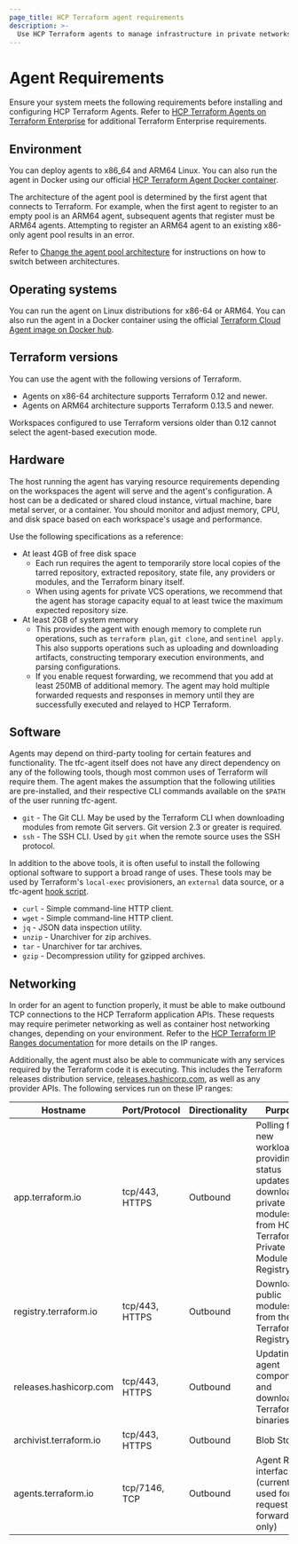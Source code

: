```yaml
---
page_title: HCP Terraform agent requirements
description: >-
  Use HCP Terraform agents to manage infrastructure in private networks. Learn about supported operating systems and hardware and networking requirements.
---
```


# Agent Requirements

Ensure your system meets the following requirements before installing and configuring HCP Terraform Agents. Refer to [HCP Terraform Agents on Terraform Enterprise](/terraform/enterprise/admin/agents-on-tfe) for additional Terraform Enterprise requirements.

## Environment

You can deploy agents to x86_64 and ARM64 Linux. You can also run the agent in Docker using our official [HCP Terraform Agent Docker container](https://hub.docker.com/r/hashicorp/tfc-agent).

The architecture of the agent pool is determined by the first agent that connects to Terraform. For example, when the first agent to register to an empty pool is an ARM64 agent, subsequent agents that register must be ARM64 agents. Attempting to register an ARM64 agent to an existing x86-only agent pool results in an error.

Refer to [Change the agent pool architecture](/terraform/cloud-docs/agents/agent-pools#change-the-agent-pool-architecture) for instructions on how to switch between architectures.

## Operating systems

You can run the agent on Linux distributions for x86-64 or ARM64. You can also run the agent in a Docker container using the official [Terraform Cloud Agent image on Docker hub](https://hub.docker.com/r/hashicorp/tfc-agent).

## Terraform versions

You can use the agent with the following versions of Terraform.

- Agents on x86-64 architecture supports Terraform 0.12 and newer.
- Agents on ARM64 architecture supports Terraform 0.13.5 and newer.

Workspaces configured to use Terraform versions older than 0.12 cannot select the agent-based execution mode.


## Hardware 

The host running the agent has varying resource requirements depending on the workspaces the agent will serve and the agent's configuration. A host can be a dedicated or shared cloud instance, virtual machine, bare metal server, or a container. You should monitor and adjust memory, CPU, and disk space based on each workspace's usage and performance.

Use the following specifications as a reference:

- At least 4GB of free disk space
  - Each run requires the agent to temporarily store local copies of the tarred repository, extracted repository, state file, any providers or modules, and the Terraform binary itself.
  - When using agents for private VCS operations, we recommend that the agent has storage capacity equal to at least twice the maximum expected repository size.
- At least 2GB of system memory
  - This provides the agent with enough memory to complete run operations, such as `terraform plan`, `git clone`, and `sentinel apply`. This also supports operations such as uploading and downloading artifacts, constructing temporary execution environments, and parsing configurations.
  - If you enable request forwarding, we recommend that you add at least 250MB of additional memory. The agent may hold multiple forwarded requests and responses in memory until they are successfully executed and relayed to HCP Terraform.

## Software

Agents may depend on third-party tooling for certain features and functionality.
The tfc-agent itself does not have any direct dependency on any of the following
tools, though most common uses of Terraform will require them. The agent makes
the assumption that the following utilities are pre-installed, and their
respective CLI commands available on the `$PATH` of the user running tfc-agent.

* `git` - The Git CLI. May be used by the Terraform CLI when downloading modules
  from remote Git servers. Git version 2.3 or greater is required.
* `ssh` - The SSH CLI. Used by `git` when the remote source uses the SSH
  protocol.

In addition to the above tools, it is often useful to install the following
optional software to support a broad range of uses. These tools may be used by
Terraform's `local-exec` provisioners, an `external` data source, or a tfc-agent
[hook script](/terraform/cloud-docs/agents/hooks).

* `curl` - Simple command-line HTTP client.
* `wget` - Simple command-line HTTP client.
* `jq` - JSON data inspection utility.
* `unzip` - Unarchiver for zip archives.
* `tar` - Unarchiver for tar archives.
* `gzip` - Decompression utility for gzipped archives.

## Networking 

In order for an agent to function properly, it must be able to make outbound TCP connections to the HCP Terraform application APIs. These requests may require perimeter networking as well as container host networking changes, depending on your environment. Refer to the [HCP Terraform IP Ranges documentation](/terraform/cloud-docs/architectural-details/ip-ranges) for more details on the IP ranges.

Additionally, the agent must also be able to communicate with any services required by the Terraform code it is executing. This includes the Terraform releases distribution service, [releases.hashicorp.com](https://releases.hashicorp.com), as well as any provider APIs. The following services run on these IP ranges:

| Hostname               | Port/Protocol  | Directionality | Purpose                                                                                                                             |
| ---------------------- | -------------- | -------------- | ----------------------------------------------------------------------------------------------------------------------------------- |
| app.terraform.io       | tcp/443, HTTPS | Outbound       | Polling for new workloads, providing status updates, and downloading private modules from HCP Terraform's Private Module Registry |
| registry.terraform.io  | tcp/443, HTTPS | Outbound       | Downloading public modules from the Terraform Registry                                                                              |
| releases.hashicorp.com | tcp/443, HTTPS | Outbound       | Updating agent components and downloading Terraform binaries                                                                        |
| archivist.terraform.io | tcp/443, HTTPS | Outbound       | Blob Storage   |
| agents.terraform.io    | tcp/7146, TCP  | Outbound       | Agent RPC interface (currently used for request forwarding only) |